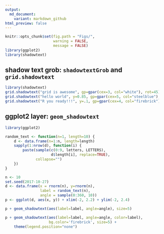 ```yaml
---
output:
  md_document:
    variant: markdown_github
html_preview: false
---
```


<!-- README.md is generated from README.Rmd. Please edit that file -->



```r
knitr::opts_chunk$set(fig.path = "Figs/",
                      warning = FALSE,
                      message = FALSE)
library(ggplot2)
library(shadowtext)
```

## shadow text grob: `shadowtextGrob` and `grid.shadowtext`

```r
library(shadowtext)
grid.shadowtext("grid is awesome", gp=gpar(cex=3, col="white"), rot=45)
grid.shadowtext("hello world", y=0.85, gp=gpar(cex=5, col="steelblue"), bg.color="firebrick")
grid.shadowtext("R you ready!!!", y=.1, gp=gpar(cex=4, col="firebrick"))
```

## ggplot2 layer: `geom_shadowtext`

```r
library(ggplot2)

random_text <- function(n=1, length=10) {
    d <- data.frame(n=1:n, length=length)
    sapply(1:nrow(d), function(i) {
        paste(sample(c(0:9, letters, LETTERS),
                     d$length[i], replace=TRUE),
              collapse="")
    })
}

n <- 10
set.seed(2017-10-27)
d <- data.frame(x = rnorm(n), y=rnorm(n),
                label = random_text(n),
                angle = sample(0:360, 10))
p <- ggplot(d, aes(x, y)) + xlim(-2, 2.2) + ylim(-2, 2.4)

p + geom_shadowtext(aes(label=label, angle=angle), size=5)

p + geom_shadowtext(aes(label=label, angle=angle, color=label),
                    bg.color='firebrick', size=5) +
    theme(legend.position="none")
```
